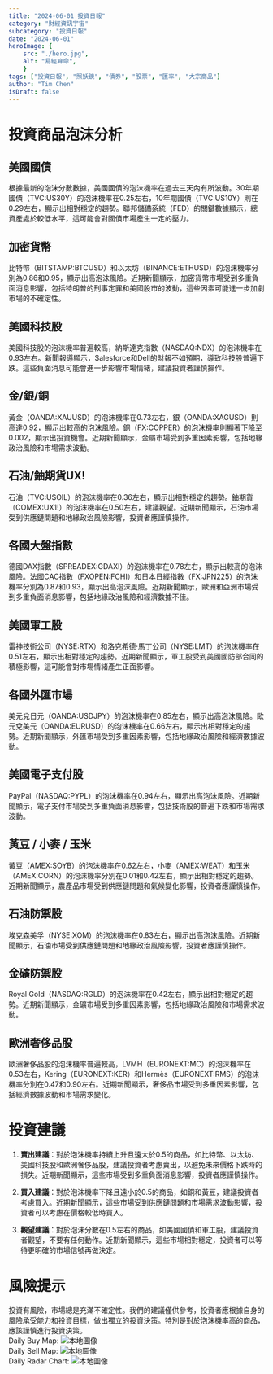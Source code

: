 ```yaml
---
title: "2024-06-01 投資日報"
category: "財經資訊宇宙"
subcategory: "投資日報"
date: "2024-06-01"
heroImage: {
    src: "./hero.jpg",
    alt: "易經算命",
    }
tags: ["投資日報", "照妖鏡", "債券", "股票", "匯率", "大宗商品"]
author: "Tim Chen"
isDraft: false
---
```

# 投資商品泡沫分析

## 美國國債

根據最新的泡沫分數數據，美國國債的泡沫機率在過去三天內有所波動。30年期國債（TVC:US30Y）的泡沫機率在0.25左右，10年期國債（TVC:US10Y）則在0.29左右，顯示出相對穩定的趨勢。聯邦儲備系統（FED）的關鍵數據顯示，總資產處於較低水平，這可能會對國債市場產生一定的壓力。

## 加密貨幣

比特幣（BITSTAMP:BTCUSD）和以太坊（BINANCE:ETHUSD）的泡沫機率分別為0.86和0.95，顯示出高泡沫風險。近期新聞顯示，加密貨幣市場受到多重負面消息影響，包括特朗普的刑事定罪和美國股市的波動，這些因素可能進一步加劇市場的不確定性。

## 美國科技股

美國科技股的泡沫機率普遍較高，納斯達克指數（NASDAQ:NDX）的泡沫機率在0.93左右。新聞報導顯示，Salesforce和Dell的財報不如預期，導致科技股普遍下跌。這些負面消息可能會進一步影響市場情緒，建議投資者謹慎操作。

## 金/銀/銅

黃金（OANDA:XAUUSD）的泡沫機率在0.73左右，銀（OANDA:XAGUSD）則高達0.92，顯示出較高的泡沫風險。銅（FX:COPPER）的泡沫機率則顯著下降至0.002，顯示出投資機會。近期新聞顯示，金屬市場受到多重因素影響，包括地緣政治風險和市場需求波動。

## 石油/鈾期貨UX!

石油（TVC:USOIL）的泡沫機率在0.36左右，顯示出相對穩定的趨勢。鈾期貨（COMEX:UX1!）的泡沫機率在0.50左右，建議觀望。近期新聞顯示，石油市場受到供應鏈問題和地緣政治風險影響，投資者應謹慎操作。

## 各國大盤指數

德國DAX指數（SPREADEX:GDAXI）的泡沫機率在0.78左右，顯示出較高的泡沫風險。法國CAC指數（FXOPEN:FCHI）和日本日經指數（FX:JPN225）的泡沫機率分別為0.87和0.93，顯示出高泡沫風險。近期新聞顯示，歐洲和亞洲市場受到多重負面消息影響，包括地緣政治風險和經濟數據不佳。

## 美國軍工股

雷神技術公司（NYSE:RTX）和洛克希德·馬丁公司（NYSE:LMT）的泡沫機率在0.51左右，顯示出相對穩定的趨勢。近期新聞顯示，軍工股受到美國國防部合同的積極影響，這可能會對市場情緒產生正面影響。

## 各國外匯市場

美元兌日元（OANDA:USDJPY）的泡沫機率在0.85左右，顯示出高泡沫風險。歐元兌美元（OANDA:EURUSD）的泡沫機率在0.66左右，顯示出相對穩定的趨勢。近期新聞顯示，外匯市場受到多重因素影響，包括地緣政治風險和經濟數據波動。

## 美國電子支付股

PayPal（NASDAQ:PYPL）的泡沫機率在0.94左右，顯示出高泡沫風險。近期新聞顯示，電子支付市場受到多重負面消息影響，包括技術股的普遍下跌和市場需求波動。

## 黃豆 / 小麥 / 玉米

黃豆（AMEX:SOYB）的泡沫機率在0.62左右，小麥（AMEX:WEAT）和玉米（AMEX:CORN）的泡沫機率分別在0.01和0.42左右，顯示出相對穩定的趨勢。近期新聞顯示，農產品市場受到供應鏈問題和氣候變化影響，投資者應謹慎操作。

## 石油防禦股

埃克森美孚（NYSE:XOM）的泡沫機率在0.83左右，顯示出高泡沫風險。近期新聞顯示，石油市場受到供應鏈問題和地緣政治風險影響，投資者應謹慎操作。

## 金礦防禦股

Royal Gold（NASDAQ:RGLD）的泡沫機率在0.42左右，顯示出相對穩定的趨勢。近期新聞顯示，金礦市場受到多重因素影響，包括地緣政治風險和市場需求波動。

## 歐洲奢侈品股

歐洲奢侈品股的泡沫機率普遍較高，LVMH（EURONEXT:MC）的泡沫機率在0.53左右，Kering（EURONEXT:KER）和Hermès（EURONEXT:RMS）的泡沫機率分別在0.47和0.90左右。近期新聞顯示，奢侈品市場受到多重因素影響，包括經濟數據波動和市場需求變化。

# 投資建議

1. **賣出建議**：對於泡沫機率持續上升且遠大於0.5的商品，如比特幣、以太坊、美國科技股和歐洲奢侈品股，建議投資者考慮賣出，以避免未來價格下跌時的損失。近期新聞顯示，這些市場受到多重負面消息影響，投資者應謹慎操作。

2. **買入建議**：對於泡沫機率下降且遠小於0.5的商品，如銅和黃豆，建議投資者考慮買入。近期新聞顯示，這些市場受到供應鏈問題和市場需求波動影響，投資者可以考慮在價格較低時買入。

3. **觀望建議**：對於泡沫分數在0.5左右的商品，如美國國債和軍工股，建議投資者觀望，不要有任何動作。近期新聞顯示，這些市場相對穩定，投資者可以等待更明確的市場信號再做決定。

# 風險提示

投資有風險，市場總是充滿不確定性。我們的建議僅供參考，投資者應根據自身的風險承受能力和投資目標，做出獨立的投資決策。特別是對於泡沫機率高的商品，應該謹慎進行投資決策。
<br />
Daily Buy Map:
![本地圖像](./buyMap.svg)
<br />
Daily Sell Map:
![本地圖像](./sellMap.svg)
<br />
Daily Radar Chart:
![本地圖像](./radar.svg)
<br />
